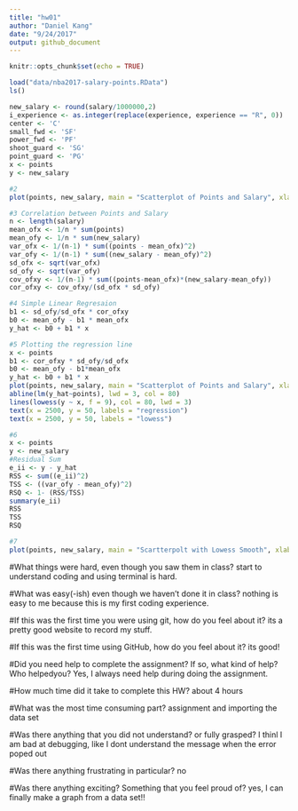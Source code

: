 ```yaml
---
title: "hw01"
author: "Daniel Kang"
date: "9/24/2017"
output: github_document
---
```


```r
knitr::opts_chunk$set(echo = TRUE)
```

```r
load("data/nba2017-salary-points.RData")
ls()
```

```r
new_salary <- round(salary/1000000,2)
i_experience <- as.integer(replace(experience, experience == "R", 0))
center <- 'C'
small_fwd <- 'SF'
power_fwd <- 'PF'
shoot_guard <- 'SG'
point_guard <- 'PG'
x <- points
y <- new_salary
```

```r
#2
plot(points, new_salary, main = "Scatterplot of Points and Salary", xlab = 'points', ylab = 'new_salary', pch = 15, col = 80, cex = 1)
```


```r
#3 Correlation between Points and Salary
n <- length(salary)
mean_ofx <- 1/n * sum(points)
mean_ofy <- 1/n * sum(new_salary)
var_ofx <- 1/(n-1) * sum((points - mean_ofx)^2)
var_ofy <- 1/(n-1) * sum((new_salary - mean_ofy)^2)
sd_ofx <- sqrt(var_ofx)
sd_ofy <- sqrt(var_ofy)
cov_ofxy <- 1/(n-1) * sum((points-mean_ofx)*(new_salary-mean_ofy))
cor_ofxy <- cov_ofxy/(sd_ofx * sd_ofy)
```

```r
#4 Simple Linear Regresaion
b1 <- sd_ofy/sd_ofx * cor_ofxy
b0 <- mean_ofy - b1 * mean_ofx
y_hat <- b0 + b1 * x
```

```r
#5 Plotting the regression line
x <- points
b1 <- cor_ofxy * sd_ofy/sd_ofx
b0 <- mean_ofy - b1*mean_ofx
y_hat <- b0 + b1 * x
plot(points, new_salary, main = "Scatterplot of Points and Salary", xlab = 'points', ylab = 'new_salary', pch = 15, col =80 , cex = 1)
abline(lm(y_hat~points), lwd = 3, col = 80)
lines(lowess(y ~ x, f = 9), col = 80, lwd = 3)
text(x = 2500, y = 50, labels = "regression")
text(x = 2500, y = 50, labels = "lowess")
```

```r
#6
x <- points
y <- new_salary
#Residual Sum 
e_ii <- y - y_hat
RSS <- sum((e_ii)^2)
TSS <- ((var_ofy - mean_ofy)^2)
RSQ <- 1- (RSS/TSS)
summary(e_ii)
RSS
TSS
RSQ
```

```r
#7
plot(points, new_salary, main = "Scartterpolt with Lowess Smooth", xlab = "Years of Experience", lines(lowess(points,new_salary ), col = 10))
```


#What things were hard, even though you saw them in class?
start to understand coding and using terminal is hard.

#What was easy(-ish) even though we haven’t done it in class?
nothing is easy to me because this is my first coding experience.

#If this was the first time you were using git, how do you feel about it?
its a pretty good website to record my stuff.

#If this was the first time using GitHub, how do you feel about it?
its good!

#Did you need help to complete the assignment? If so, what kind of help? Who helpedyou?
Yes, I always need help during doing the assignment.

#How much time did it take to complete this HW?
about 4 hours

#What was the most time consuming part?
assignment and importing the data set

#Was there anything that you did not understand? or fully grasped?
I thinl I am bad at debugging, like I dont understand the message when the error poped out

#Was there anything frustrating in particular?
no

#Was there anything exciting? Something that you feel proud of?
yes, I can finally make a graph from a data set!! 

